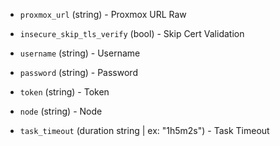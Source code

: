 <!-- Code generated from the comments of the ProxmoxConnectConfig struct in builder/proxmox/common/config.go; DO NOT EDIT MANUALLY -->

- `proxmox_url` (string) - Proxmox URL Raw

- `insecure_skip_tls_verify` (bool) - Skip Cert Validation

- `username` (string) - Username

- `password` (string) - Password

- `token` (string) - Token

- `node` (string) - Node

- `task_timeout` (duration string | ex: "1h5m2s") - Task Timeout

<!-- End of code generated from the comments of the ProxmoxConnectConfig struct in builder/proxmox/common/config.go; -->

